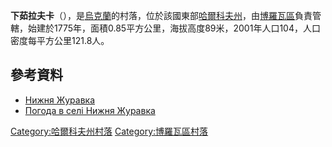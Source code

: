 {{coord|49|20|12|N|37|39|48|E|scale:100000_region:UA|display=title}}

'''下茹拉夫卡'''（{{lang-uk|Нижня Журавка}}），是[[烏克蘭|烏克蘭]]的村落，位於該國東部[[哈爾科夫州|哈爾科夫州]]，由[[博羅瓦區|博羅瓦區]]負責管轄，始建於1775年，面積0.85平方公里，海拔高度89米，2001年人口104，人口密度每平方公里121.8人。

==參考資料==
*[http://gska2.rada.gov.ua/pls/z7502/A005?rdat1=09.01.2009&rf7571=32493 Нижня Журавка]{{dead link|date=2017年11月 |bot=InternetArchiveBot |fix-attempted=yes }}
* [http://weather.in.ua/ua/har'kovskaja/16929 Погода в селі Нижня Журавка]{{Wayback|url=http://weather.in.ua/ua/har'kovskaja/16929 |date=20200813182307 }}

{{DEFAULTSORT:Нижня Журавка}}
[[Category:哈爾科夫州村落|Category:哈爾科夫州村落]]
[[Category:博羅瓦區村落|Category:博羅瓦區村落]]


{{Kharkiv-geo-stub}}